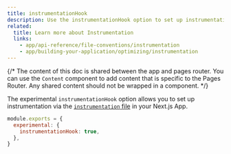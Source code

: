 ```yaml
---
title: instrumentationHook
description: Use the instrumentationHook option to set up instrumentation in your Next.js App.
related:
  title: Learn more about Instrumentation
  links:
    - app/api-reference/file-conventions/instrumentation
    - app/building-your-application/optimizing/instrumentation
---
```


{/* The content of this doc is shared between the app and pages router. You can use the `Content` component to add content that is specific to the Pages Router. Any shared content should not be wrapped in a component. */}

The experimental `instrumentationHook` option allows you to set up instrumentation via the [`instrumentation` file](/docs/app/api-reference/file-conventions/instrumentation) in your Next.js App.

```js filename="next.config.js"
module.exports = {
  experimental: {
    instrumentationHook: true,
  },
}
```
